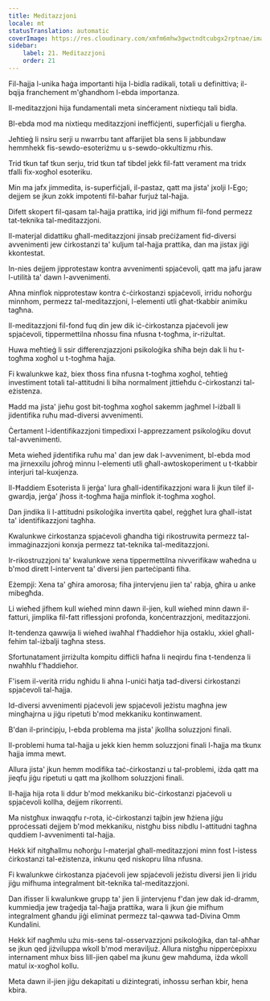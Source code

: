 ```yaml
---
title: Meditazzjoni
locale: mt
statusTranslation: automatic
coverImage: https://res.cloudinary.com/xmfm6mhw3gwctndtcubgx2rptnae/image/upload/v1741354419/small_cover_la_gran_rebelion_28716e29d2.webp
sidebar:
    label: 21. Meditazzjoni
    order: 21
---
```

Fil-ħajja l-unika ħaġa importanti hija l-bidla radikali, totali u definittiva; il-bqija franchement m'għandhom l-ebda importanza.

Il-meditazzjoni hija fundamentali meta sinċerament nixtiequ tali bidla.

Bl-ebda mod ma nixtiequ meditazzjoni ineffiċjenti, superfiċjali u fiergħa.

Jeħtieġ li nsiru serji u nwarrbu tant affarijiet bla sens li jabbundaw hemmhekk fis-sewdo-esoteriżmu u s-sewdo-okkultizmu rħis.

Trid tkun taf tkun serju, trid tkun taf tibdel jekk fil-fatt verament ma tridx tfalli fix-xogħol esoteriku.

Min ma jafx jimmedita, is-superfiċjali, il-pastaz, qatt ma jista' jxolji l-Ego; dejjem se jkun zokk impotenti fil-baħar furjuż tal-ħajja.

Difett skopert fil-qasam tal-ħajja prattika, irid jiġi mifhum fil-fond permezz tat-teknika tal-meditazzjoni.

Il-materjal didattiku għall-meditazzjoni jinsab preċiżament fid-diversi avvenimenti jew ċirkostanzi ta' kuljum tal-ħajja prattika, dan ma jistax jiġi kkontestat.

In-nies dejjem jipprotestaw kontra avvenimenti spjaċevoli, qatt ma jafu jaraw l-utilità ta' dawn l-avvenimenti.

Aħna minflok nipprotestaw kontra ċ-ċirkostanzi spjaċevoli, irridu noħorġu minnhom, permezz tal-meditazzjoni, l-elementi utli għat-tkabbir animiku tagħna.

Il-meditazzjoni fil-fond fuq din jew dik iċ-ċirkostanza pjaċevoli jew spjaċevoli, tippermettilna nħossu fina nfusna t-togħma, ir-riżultat.

Huwa meħtieġ li ssir differenzjazzjoni psikoloġika sħiħa bejn dak li hu t-togħma xogħol u t-togħma ħajja.

Fi kwalunkwe każ, biex tħoss fina nfusna t-togħma xogħol, teħtieġ investiment totali tal-attitudni li biha normalment jittieħdu ċ-ċirkostanzi tal-eżistenza.

Ħadd ma jista' jieħu gost bit-togħma xogħol sakemm jagħmel l-iżball li jidentifika ruħu mad-diversi avvenimenti.

Ċertament l-identifikazzjoni timpedixxi l-apprezzament psikoloġiku dovut tal-avvenimenti.

Meta wieħed jidentifika ruħu ma' dan jew dak l-avveniment, bl-ebda mod ma jirnexxilu joħroġ minnu l-elementi utli għall-awtoskoperiment u t-tkabbir interjuri tal-kuxjenza.

Il-Ħaddiem Esoterista li jerġa' lura għall-identifikazzjoni wara li jkun tilef il-gwardja, jerġa' jħoss it-togħma ħajja minflok it-togħma xogħol.

Dan jindika li l-attitudni psikoloġika invertita qabel, reġgħet lura għall-istat ta' identifikazzjoni tagħha.

Kwalunkwe ċirkostanza spjaċevoli għandha tiġi rikostruwita permezz tal-immaġinazzjoni konxja permezz tat-teknika tal-meditazzjoni.

Ir-rikostruzzjoni ta' kwalunkwe xena tippermettilna nivverifikaw waħedna u b'mod dirett l-intervent ta' diversi jien parteċipanti fiha.

Eżempji: Xena ta' għira amorosa; fiha jintervjenu jien ta' rabja, għira u anke mibegħda.

Li wieħed jifhem kull wieħed minn dawn il-jien, kull wieħed minn dawn il-fatturi, jimplika fil-fatt riflessjoni profonda, konċentrazzjoni, meditazzjoni.

It-tendenza qawwija li wieħed iwaħħal f'ħaddieħor hija ostaklu, xkiel għall-fehim tal-iżbalji tagħna stess.

Sfortunatament jirriżulta kompitu diffiċli ħafna li neqirdu fina t-tendenza li nwaħħlu f'ħaddieħor.

F'isem il-verità rridu ngħidu li aħna l-uniċi ħatja tad-diversi ċirkostanzi spjaċevoli tal-ħajja.

Id-diversi avvenimenti pjaċevoli jew spjaċevoli jeżistu magħna jew mingħajrna u jiġu ripetuti b'mod mekkaniku kontinwament.

B'dan il-prinċipju, l-ebda problema ma jista' jkollha soluzzjoni finali.

Il-problemi huma tal-ħajja u jekk kien hemm soluzzjoni finali l-ħajja ma tkunx ħajja imma mewt.

Allura jista' jkun hemm modifika taċ-ċirkostanzi u tal-problemi, iżda qatt ma jieqfu jiġu ripetuti u qatt ma jkollhom soluzzjoni finali.

Il-ħajja hija rota li ddur b'mod mekkaniku biċ-ċirkostanzi pjaċevoli u spjaċevoli kollha, dejjem rikorrenti.

Ma nistgħux inwaqqfu r-rota, iċ-ċirkostanzi tajbin jew ħżiena jiġu pproċessati dejjem b'mod mekkaniku, nistgħu biss nibdlu l-attitudni tagħna quddiem l-avvenimenti tal-ħajja.

Hekk kif nitgħallmu noħorġu l-materjal għall-meditazzjoni minn fost l-istess ċirkostanzi tal-eżistenza, inkunu qed niskopru lilna nfusna.

Fi kwalunkwe ċirkostanza pjaċevoli jew spjaċevoli jeżistu diversi jien li jridu jiġu mifhuma integralment bit-teknika tal-meditazzjoni.

Dan ifisser li kwalunkwe grupp ta' jien li jintervjenu f'dan jew dak id-dramm, kummiedja jew traġedja tal-ħajja prattika, wara li jkun ġie mifhum integralment għandu jiġi eliminat permezz tal-qawwa tad-Divina Omm Kundalini.

Hekk kif nagħmlu użu mis-sens tal-osservazzjoni psikoloġika, dan tal-aħħar se jkun qed jiżviluppa wkoll b'mod meraviljuż. Allura nistgħu nipperċepixxu internament mhux biss lill-jien qabel ma jkunu ġew maħduma, iżda wkoll matul ix-xogħol kollu.

Meta dawn il-jien jiġu dekapitati u diżintegrati, inħossu serħan kbir, hena kbira.

